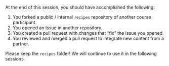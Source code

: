 At the end of this session, you should have accomplished the following:

1. You forked a public / internal `recipes` repository of another course participant.
1. You opened an Issue in another repository.
1. You created a pull request with changes that "fix" the Issue you opened.
1. You reviewed and merged a pull request to integrate new content from a partner.

Please keep the `recipes` folder!
We will continue to use it in the following sessions.

